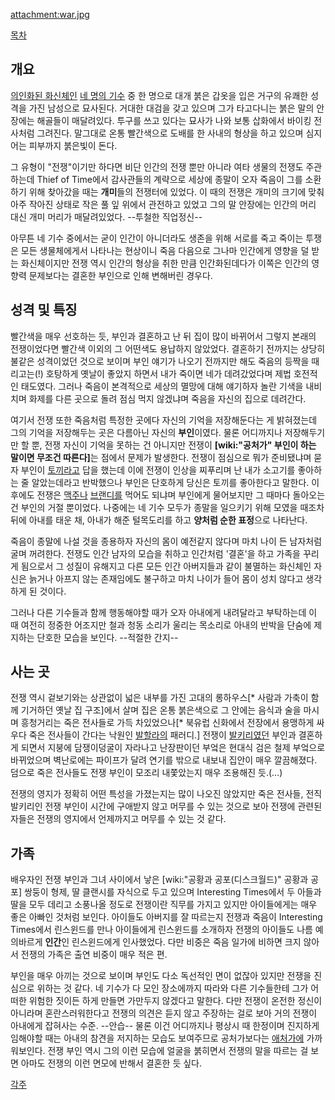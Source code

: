attachment:war.jpg

[[목차]]
== 개요 ==
[[의인화된 화신체]]인 [[네 명의 기수]] 중 한 명으로 대개 붉은 갑옷을 입은 거구의 유쾌한 성격을 가진 남성으로 묘사된다. 거대한 대검을 갖고 있으며 그가 타고다니는 붉은 말의 안장에는 해골들이 매달려있다. 투구를 쓰고 있다는 묘사가 나와 보통 삽화에서 바이킹 전사처럼 그려진다. 말그대로 온통 빨간색으로 도배를 한 사내의 형상을 하고 있으며 심지어는 피부까지 붉은빛이 돈다.

그 유형이 "전쟁"이기만 하다면 비단 인간의 전쟁 뿐만 아니라 여타 생물의 전쟁도 주관하는데 Thief of Time에서 감사관들의 계략으로 세상에 종말이 오자 죽음이 그를 소환하기 위해 찾아갔을 때는 '''개미'''들의 전쟁터에 있었다. 이 때의 전쟁은 개미의 크기에 맞춰 아주 작아진 상태로 작은 풀 잎 위에서 관전하고 있었고 그의 말 안장에는 인간의 머리 대신 개미 머리가 매달려있었다. --투철한 직업정신--

아무튼 네 기수 중에서는 굳이 인간이 아니더라도 생존을 위해 서로를 죽고 죽이는 투쟁은 모든 생물체에게서 나타나는 현상이니 죽음 다음으로 그나마 인간에게 영향을 덜 받는 화신체이지만 전쟁 역시 인간의 형상을 취한 만큼 인간화된데다가 이쪽은 인간의 영향력 문제보다는 결혼한 부인으로 인해 변해버린 경우다. 

== 성격 및 특징 ==
빨간색을 매우 선호하는 듯, 부인과 결혼하고 난 뒤 집이 많이 바뀌어서 그렇지 본래의 전쟁이었다면 빨간색 이외의 그 어떤색도 용납하지 않았었다. 
결혼하기 전까지는 상당히 불같은 성격이었던 것으로 보이며 부인 얘기가 나오기 전까지만 해도 죽음의 등짝을 때리고는(!) 호탕하게 옛날이 좋았지 하면서 내가 죽이면 네가 데려갔었다며 제법 호전적인 태도였다. 그러나 죽음이 본격적으로 세상의 멸망에 대해 얘기하자 놀란 기색을 내비치며 화제를 다른 곳으로 돌려 점심 먹지 않겠냐며 죽음을 자신의 집으로 데려간다. 

여기서 전쟁 또한 죽음처럼 특정한 곳에다 자신의 기억을 저장해둔다는 게 밝혀졌는데 그의 기억을 저장해두는 곳은 다름아닌 자신의 '''부인'''이였다. 물론 어디까지나 저장해두기만 할 뿐, 전쟁 자신이 기억을 못하는 건 아니지만 전쟁이 '''[wiki:"공처가" 부인이 하는 말이면 무조건 따른다]'''는 점에서 문제가 발생한다. 전쟁이 점심으로 뭐가 준비됐냐며 묻자 부인이 [[토끼]]라고 답을 했는데 이에 전쟁이 인상을 찌푸리며 난 내가 소고기를 좋아하는 줄 알았는데라고 반박했으나 부인은 단호하게 당신은 토끼를 좋아한다고 말한다. 이후에도 전쟁은 [[맥주]]나 [[브랜디]]를 먹어도 되냐며 부인에게 물어보지만 그 때마다 돌아오는 건 부인의 거절 뿐이었다. 나중에는 네 기수 모두가 종말을 일으키기 위해 모였을 때조차 뒤에 아내를 태운 채, 아내가 해준 털목도리를 하고 '''양처럼 순한 표정'''으로 나타난다.

죽음이 종말에 나설 것을 종용하자 자신의 몸이 예전같지 않다며 마치 나이 든 남자처럼 굴며 꺼려한다. 전쟁도 인간 남자의 모습을 취하고 인간처럼 '결혼'을 하고 가족을 꾸리게 됨으로서 그 성질이 유해지고 다른 모든 인간 아버지들과 같이 불멸하는 화신체인 자신은 늙거나 아프지 않는 존재임에도 불구하고 마치 나이가 들어 몸이 성치 않다고 생각하게 된 것이다. 

그러나 다른 기수들과 함께 행동해야할 때가 오자 아내에게 내려달라고 부탁하는데 이 때 여전히 정중한 어조지만 철과 청동 소리가 울리는 목소리로 아내의 반박을 단숨에 제지하는 단호한 모습을 보인다. --적절한 간지--

== 사는 곳 ==
전쟁 역시 겉보기와는 상관없이 넓은 내부를 가진 고대의 롱하우스[* 사람과 가축이 함께 기거하던 옛날 집 구조]에서 살며 집은 온통 붉은색으로 그 안에는 음식과 술을 마시며 흥청거리는 죽은 전사들로 가득 차있었으나[* 북유럽 신화에서 전장에서 용맹하게 싸우다 죽은 전사들이 간다는 낙원인 [[발할라]]의 패러디.] 전쟁이 [[발키리]]였던 부인과 결혼하게 되면서 지붕에 담쟁이덩굴이 자라나고 난장판이던 부엌은 현대식 검은 철제 부엌으로 바뀌었으며 벽난로에는 파이프가 달려 연기를 밖으로 내보내 집안이 매우 깔끔해졌다. 덤으로 죽은 전사들도 전쟁 부인이 모조리 내쫓았는지 매우 조용해진 듯.(…) 

전쟁의 영지가 정확히 어떤 특성을 가졌는지는 많이 나오진 않았지만 죽은 전사들, 전직 발키리인 전쟁 부인이 시간에 구애받지 않고 머무를 수 있는 것으로 보아 전쟁에 관련된 자들은 전쟁의 영지에서 언제까지고 머무를 수 있는 것 같다.

== 가족 ==
배우자인 전쟁 부인과 그녀 사이에서 낳은 [wiki:"공황과 공포(디스크월드)" 공황과 공포] 쌍둥이 형제, 딸 클랜시를 자식으로 두고 있으며 Interesting Times에서 두 아들과 딸을 모두 데리고 소풍나올 정도로 전쟁이란 직무를 가지고 있지만 아이들에게는 매우 좋은 아빠인 것처럼 보인다. 아이들도 아버지를 잘 따르는지 전쟁과 죽음이 Interesting Times에서 린스윈드를 만나 아이들에게 린스윈드를 소개하자 전쟁의 아이들도 나름 예의바르게 '''인간'''인 린스윈드에게 인사했었다. 다만 비중은 죽음 일가에 비하면 크지 않아서 전쟁의 가족은 출연 비중이 매우 적은 편.

부인을 매우 아끼는 것으로 보이며 부인도 다소 독선적인 면이 없잖아 있지만 전쟁을 진심으로 위하는 것 같다. 네 기수가 다 모인 장소에까지 따라와 다른 기수들한테 그가 어떠한 위험한 짓이든 하게 만들면 가만두지 않겠다고 말한다. 다만 전쟁이 온전한 정신이 아니라며 혼란스러워한다고 전쟁의 의견은 듣지 않고 주장하는 걸로 보아 거의 전쟁이 아내에게 잡혀사는 수준. --안습-- 물론 이건 어디까지나 평상시 때 한정이며 진지하게 임해야할 때는 아내의 참견을 저지하는 모습도 보여주므로 공처가보다는 [[애처가]]에 가까워보인다. 전쟁 부인 역시 그의 이런 모습에 얼굴을 붉히면서 전쟁의 말을 따르는 걸 보면 아마도 전쟁의 이런 면모에 반해서 결혼한 듯 싶다. 

[[각주]]
